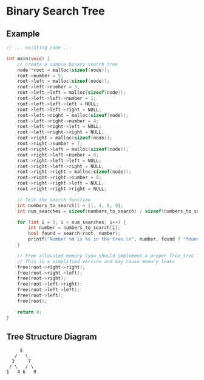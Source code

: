 # Binary Search Tree

## Example

```c
// ... existing code ...

int main(void) {
    // Create a sample binary search tree
    node *root = malloc(sizeof(node));
    root->number = 5;
    root->left = malloc(sizeof(node));
    root->left->number = 3;
    root->left->left = malloc(sizeof(node));
    root->left->left->number = 1;
    root->left->left->left = NULL;
    root->left->left->right = NULL;
    root->left->right = malloc(sizeof(node));
    root->left->right->number = 4;
    root->left->right->left = NULL;
    root->left->right->right = NULL;
    root->right = malloc(sizeof(node));
    root->right->number = 7;
    root->right->left = malloc(sizeof(node));
    root->right->left->number = 6;
    root->right->left->left = NULL;
    root->right->left->right = NULL;
    root->right->right = malloc(sizeof(node));
    root->right->right->number = 8;
    root->right->right->left = NULL;
    root->right->right->right = NULL;

    // Test the search function
    int numbers_to_search[] = {1, 4, 6, 9};
    int num_searches = sizeof(numbers_to_search) / sizeof(numbers_to_search[0]);

    for (int i = 0; i < num_searches; i++) {
        int number = numbers_to_search[i];
        bool found = search(root, number);
        printf("Number %d is %s in the tree.\n", number, found ? "found" : "not found");
    }

    // Free allocated memory (you should implement a proper free_tree function)
    // This is a simplified version and may cause memory leaks
    free(root->right->right);
    free(root->right->left);
    free(root->right);
    free(root->left->right);
    free(root->left->left);
    free(root->left);
    free(root);

    return 0;
}
```

## Tree Structure Diagram

```
     5
   /   \
  3     7
 / \   / \
1   4 6   8

```
